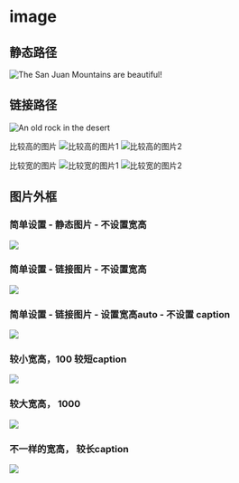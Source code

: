 # image

## 静态路径

![The San Juan Mountains are beautiful!](image/logo.png)

## 链接路径

![An old rock in the desert](https://www.markdown.xyz/assets/images/tux.png)

比较高的图片
![比较高的图片1](https://images.pexels.com/photos/19736966/pexels-photo-19736966.jpeg?auto=compress&cs=tinysrgb&w=1260&h=750&dpr=2 "this is description when you hover at this image")
![比较高的图片2](https://images.pexels.com/photos/18071362/pexels-photo-18071362.jpeg?auto=compress&cs=tinysrgb&w=1260&h=750&dpr=2)



比较宽的图片
![比较宽的图片1](https://images.pexels.com/photos/19708337/pexels-photo-19708337.jpeg?auto=compress&cs=tinysrgb&w=1260&h=750&dpr=2 "347687")
![比较宽的图片2](https://images.pexels.com/photos/19696637/pexels-photo-19696637.jpeg?auto=compress&cs=tinysrgb&w=1260&h=750&dpr=1)

## 图片外框

### 简单设置 - 静态图片 - 不设置宽高
<Frame>
  <img src="../static/image/logo.png" />
</Frame>

### 简单设置 - 链接图片 - 不设置宽高
<Frame>
  <img src="https://www.markdown.xyz/assets/images/tux.png" />
</Frame>


### 简单设置 - 链接图片 - 设置宽高auto - 不设置 caption
<Frame  width="auto" height="auto">
  <img src="https://images.pexels.com/photos/19696637/pexels-photo-19696637.jpeg?auto=compress&cs=tinysrgb&w=1260&h=750&dpr=1" />
</Frame>


### 较小宽高，100 较短caption
<Frame width="100" height="100" caption="image100px" >
  <img src="https://images.pexels.com/photos/19696637/pexels-photo-19696637.jpeg?auto=compress&cs=tinysrgb&w=1260&h=750&dpr=1"  />
</Frame>

### 较大宽高， 1000
<Frame width="1000" height="1000" caption="image1000px" >
  <img src="https://images.pexels.com/photos/19696637/pexels-photo-19696637.jpeg?auto=compress&cs=tinysrgb&w=1260&h=750&dpr=1"  />
</Frame>

### 不一样的宽高， 较长caption
<Frame width="100" height="200" caption="We have a quick guide that will show you how to create your first repository and earn more green squares!" >
  <img src="https://images.pexels.com/photos/19696637/pexels-photo-19696637.jpeg?auto=compress&cs=tinysrgb&w=1260&h=750&dpr=1"  />
</Frame>